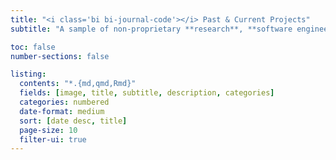 ```yaml
---
title: "<i class='bi bi-journal-code'></i> Past & Current Projects"
subtitle: "A sample of non-proprietary **research**, **software engineering**, and **data science** projects I was involved in"

toc: false
number-sections: false

listing:
  contents: "*.{md,qmd,Rmd}"
  fields: [image, title, subtitle, description, categories]
  categories: numbered
  date-format: medium
  sort: [date desc, title]
  page-size: 10
  filter-ui: true
---
```

